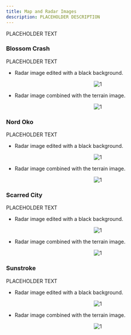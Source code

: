 ```yaml
---
title: Map and Radar Images
description: PLACEHOLDER DESCRIPTION
---
```


PLACEHOLDER TEXT

### Blossom Crash

PLACEHOLDER TEXT

- Radar image edited with a black background.

<div align="center">

![1](https://raw.githubusercontent.com/ThatSINEWAVE/pcw-bughunters/refs/heads/main/images/datamining/Maps%20and%20Radars/RADAR_VIETNAM_BLACK_BACKGROUND.png)

</div>

- Radar image combined with the terrain image.

<div align="center">

![1](https://raw.githubusercontent.com/ThatSINEWAVE/pcw-bughunters/refs/heads/main/images/datamining/Maps%20and%20Radars/TERRAIN_RADAR_VIETNAM.png)

</div>

### Nord Oko

PLACEHOLDER TEXT

- Radar image edited with a black background.

<div align="center">

![1](https://raw.githubusercontent.com/ThatSINEWAVE/pcw-bughunters/refs/heads/main/images/datamining/Maps%20and%20Radars/RADAR_NORDOKO_BLACK_BACKGROUND.png)

</div>

- Radar image combined with the terrain image.

<div align="center">

![1](https://raw.githubusercontent.com/ThatSINEWAVE/pcw-bughunters/refs/heads/main/images/datamining/Maps%20and%20Radars/TERRAIN_RADAR_NORDOKO.png)

</div>

### Scarred City

PLACEHOLDER TEXT

- Radar image edited with a black background.

<div align="center">

![1](https://raw.githubusercontent.com/ThatSINEWAVE/pcw-bughunters/refs/heads/main/images/datamining/Maps%20and%20Radars/RADAR_BEIRUT_BLACK_BACKGROUND.png)

</div>

- Radar image combined with the terrain image.

<div align="center">

![1](https://raw.githubusercontent.com/ThatSINEWAVE/pcw-bughunters/refs/heads/main/images/datamining/Maps%20and%20Radars/TERRAIN_RADAR_BEIRUT.png)

</div>

### Sunstroke

PLACEHOLDER TEXT

- Radar image edited with a black background.

<div align="center">

![1](https://raw.githubusercontent.com/ThatSINEWAVE/pcw-bughunters/refs/heads/main/images/datamining/Maps%20and%20Radars/RADAR_SUNSTROKE_BLACK_BACKGROUND.png)

</div>

- Radar image combined with the terrain image.

<div align="center">

![1](https://raw.githubusercontent.com/ThatSINEWAVE/pcw-bughunters/refs/heads/main/images/datamining/Maps%20and%20Radars/TERRAIN_RADAR_SUNSTROKE.png)

</div>